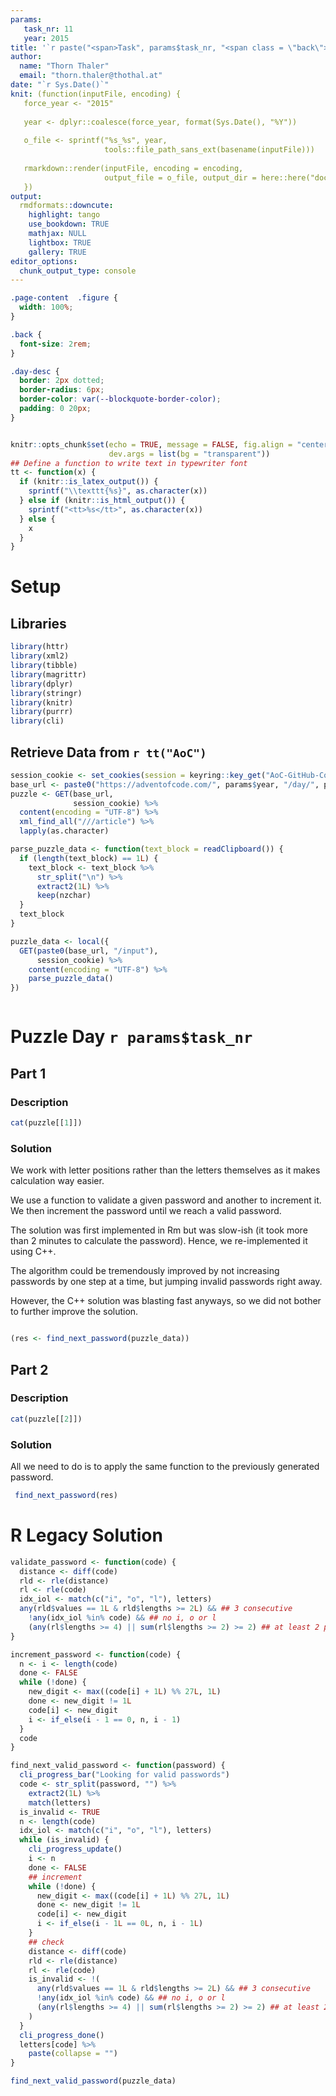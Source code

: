 ```yaml
---
params:
   task_nr: 11
   year: 2015
title: '`r paste("<span>Task", params$task_nr, "<span class = \"back\"><a href = \"index.html\">", fontawesome::fa("home"), "</a></span></span>")`'
author: 
  name: "Thorn Thaler"
  email: "thorn.thaler@thothal.at"
date: "`r Sys.Date()`"
knit: (function(inputFile, encoding) {
   force_year <- "2015"
   
   year <- dplyr::coalesce(force_year, format(Sys.Date(), "%Y"))
   
   o_file <- sprintf("%s_%s", year, 
                     tools::file_path_sans_ext(basename(inputFile)))
                     
   rmarkdown::render(inputFile, encoding = encoding, 
                     output_file = o_file, output_dir = here::here("docs"))
   })
output: 
  rmdformats::downcute:
    highlight: tango
    use_bookdown: TRUE
    mathjax: NULL
    lightbox: TRUE
    gallery: TRUE
editor_options: 
  chunk_output_type: console
---
```


```css
.page-content  .figure {
  width: 100%;
}

.back {
  font-size: 2rem;
}

.day-desc {
  border: 2px dotted;
  border-radius: 6px;
  border-color: var(--blockquote-border-color);
  padding: 0 20px;
}
```

```js
```

```r
knitr::opts_chunk$set(echo = TRUE, message = FALSE, fig.align = "center",
                      dev.args = list(bg = "transparent"))
## Define a function to write text in typewriter font
tt <- function(x) {
  if (knitr::is_latex_output()) {
    sprintf("\\texttt{%s}", as.character(x))
  } else if (knitr::is_html_output()) {
    sprintf("<tt>%s</tt>", as.character(x))
  } else {
    x
  }
}
```

# Setup

## Libraries

```r
library(httr)
library(xml2)
library(tibble)
library(magrittr)
library(dplyr)
library(stringr)
library(knitr)
library(purrr)
library(cli)
```

## Retrieve Data from `r tt("AoC")`


```r
session_cookie <- set_cookies(session = keyring::key_get("AoC-GitHub-Cookie"))
base_url <- paste0("https://adventofcode.com/", params$year, "/day/", params$task_nr)
puzzle <- GET(base_url,
              session_cookie) %>% 
  content(encoding = "UTF-8") %>% 
  xml_find_all("///article") %>% 
  lapply(as.character)

parse_puzzle_data <- function(text_block = readClipboard()) {
  if (length(text_block) == 1L) {
    text_block <- text_block %>% 
      str_split("\n") %>% 
      extract2(1L) %>% 
      keep(nzchar)
  }
  text_block 
}

puzzle_data <- local({
  GET(paste0(base_url, "/input"),
      session_cookie) %>% 
    content(encoding = "UTF-8") %>% 
    parse_puzzle_data()
})
```

```r
```

# Puzzle Day `r params$task_nr`

## Part 1

### Description

```r
cat(puzzle[[1]])
```

### Solution

We work with letter positions rather than the letters themselves as it makes calculation 
way easier.

We use a function to validate a given password and another to increment it. We then 
increment the password until we reach a valid password.

The solution was first implemented in Rm but was slow-ish (it took more than 2 minutes to
calculate the password). Hence, we re-implemented it using C++.

The algorithm could be tremendously improved by not increasing passwords by one step at 
a time, but jumping invalid passwords right away.

However, the C++ solution was blasting fast anyways, so we did not bother to further 
improve the solution.

```Rcpp
```

```r
(res <- find_next_password(puzzle_data))
```

## Part 2

### Description

```r
cat(puzzle[[2]])
```

### Solution

All we need to do is to apply the same function to the previously generated password.

```r
 find_next_password(res)
```


# R Legacy Solution

```r
validate_password <- function(code) {
  distance <- diff(code)
  rld <- rle(distance)
  rl <- rle(code)
  idx_iol <- match(c("i", "o", "l"), letters)
  any(rld$values == 1L & rld$lengths >= 2L) && ## 3 consecutive
    !any(idx_iol %in% code) && ## no i, o or l
    (any(rl$lengths >= 4) || sum(rl$lengths >= 2) >= 2) ## at least 2 pairs
}

increment_password <- function(code) {
  n <- i <- length(code)
  done <- FALSE
  while (!done) {
    new_digit <- max((code[i] + 1L) %% 27L, 1L)
    done <- new_digit != 1L
    code[i] <- new_digit
    i <- if_else(i - 1 == 0, n, i - 1)
  }
  code
}

find_next_valid_password <- function(password) {
  cli_progress_bar("Looking for valid passwords")
  code <- str_split(password, "") %>% 
    extract2(1L) %>% 
    match(letters)
  is_invalid <- TRUE
  n <- length(code)
  idx_iol <- match(c("i", "o", "l"), letters)
  while (is_invalid) {
    cli_progress_update()
    i <- n
    done <- FALSE
    ## increment
    while (!done) {
      new_digit <- max((code[i] + 1L) %% 27L, 1L)
      done <- new_digit != 1L
      code[i] <- new_digit
      i <- if_else(i - 1L == 0L, n, i - 1L)
    }
    ## check
    distance <- diff(code)
    rld <- rle(distance)
    rl <- rle(code)
    is_invalid <- !(
      any(rld$values == 1L & rld$lengths >= 2L) && ## 3 consecutive
      !any(idx_iol %in% code) && ## no i, o or l
      (any(rl$lengths >= 4) || sum(rl$lengths >= 2) >= 2) ## at least 2 pairs
    )
  }
  cli_progress_done()
  letters[code] %>% 
    paste(collapse = "")
}

find_next_valid_password(puzzle_data)
```

